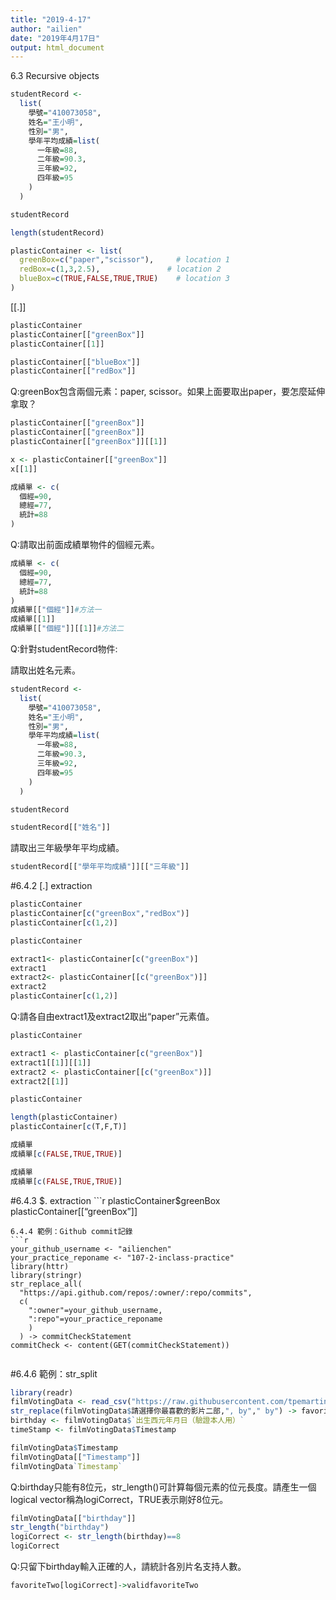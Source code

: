 ```yaml
---
title: "2019-4-17"
author: "ailien"
date: "2019年4月17日"
output: html_document
---
```


6.3 Recursive objects

```r
studentRecord <-
  list(
    學號="410073058",
    姓名="王小明",
    性別="男",
    學年平均成績=list(
      一年級=88,
      二年級=90.3,
      三年級=92,
      四年級=95
    )
  )

studentRecord
```

```r
length(studentRecord)
```

```r
plasticContainer <- list(
  greenBox=c("paper","scissor"),     # location 1
  redBox=c(1,3,2.5),               # location 2
  blueBox=c(TRUE,FALSE,TRUE,TRUE)    # location 3
)
```

[[.]]
```r
plasticContainer
plasticContainer[["greenBox"]] 
plasticContainer[[1]]
```

```r
plasticContainer[["blueBox"]]
plasticContainer[["redBox"]]
```

Q:greenBox包含兩個元素：paper, scissor。如果上面要取出paper，要怎麼延伸拿取？
```r
plasticContainer[["greenBox"]] 
plasticContainer[["greenBox"]] 
plasticContainer[["greenBox"]][[1]]
```

```r
x <- plasticContainer[["greenBox"]] 
x[[1]]
```

```r
成績單 <- c(
  個經=90,
  總經=77,
  統計=88
)
```

Q:請取出前面成績單物件的個經元素。

```r
成績單 <- c(
  個經=90,
  總經=77,
  統計=88
)
成績單[["個經"]]#方法一
成績單[[1]]
成績單[["個經"]][[1]]#方法二
```

Q:針對studentRecord物件:

請取出姓名元素。
```r
studentRecord <-
  list(
    學號="410073058",
    姓名="王小明",
    性別="男",
    學年平均成績=list(
      一年級=88,
      二年級=90.3,
      三年級=92,
      四年級=95
    )
  )

studentRecord
```

```r
studentRecord[["姓名"]]
```

請取出三年級學年平均成績。

```r
studentRecord[["學年平均成績"]][["三年級"]]
```

#6.4.2 [.] extraction

```r
plasticContainer
plasticContainer[c("greenBox","redBox")] 
plasticContainer[c(1,2)]
```

```r
plasticContainer

extract1<- plasticContainer[c("greenBox")] 
extract1
extract2<- plasticContainer[[c("greenBox")]]
extract2
plasticContainer[c(1,2)]
```

Q:請各自由extract1及extract2取出“paper”元素值。

```r
plasticContainer

extract1 <- plasticContainer[c("greenBox")]
extract1[[1]][[1]]
extract2 <- plasticContainer[[c("greenBox")]]
extract2[[1]]
```

```r
plasticContainer

length(plasticContainer)
plasticContainer[c(T,F,T)]
```

```r
成績單
成績單[c(FALSE,TRUE,TRUE)]
```

```r
成績單
成績單[c(FALSE,TRUE,TRUE)]
```

#6.4.3 $. extraction
```r
plasticContainer$greenBox
plasticContainer[["greenBox"]]
```
6.4.4 範例：Github commit記錄
```r
your_github_username <- "ailienchen"
your_practice_reponame <- "107-2-inclass-practice"
library(httr)
library(stringr)
str_replace_all(
  "https://api.github.com/repos/:owner/:repo/commits",
  c(
    ":owner"=your_github_username,
    ":repo"=your_practice_reponame
    )
  ) -> commitCheckStatement
commitCheck <- content(GET(commitCheckStatement))
```

```r

```

#6.4.6 範例：str_split
```r
library(readr)
filmVotingData <- read_csv("https://raw.githubusercontent.com/tpemartin/github-data/master/podcastcompetition3.csv")
str_replace(filmVotingData$請選擇你最喜歡的影片二部,", by"," by") -> favoriteTwo
birthday <- filmVotingData$`出生西元年月日（驗證本人用）`
timeStamp <- filmVotingData$Timestamp
```

```r
filmVotingData$Timestamp
filmVotingData[["Timestamp"]]
filmVotingData`Timestamp`
```

Q:birthday只能有8位元，str_length()可計算每個元素的位元長度。請產生一個logical vector稱為logiCorrect，TRUE表示剛好8位元。
```r
filmVotingData[["birthday"]]
str_length("birthday")
logiCorrect <- str_length(birthday)==8
logiCorrect
```

Q:只留下birthday輸入正確的人，請統計各別片名支持人數。
```r
favoriteTwo[logiCorrect]->validfavoriteTwo
```




























